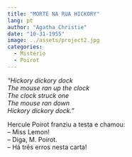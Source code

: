 ---
title: "MORTE NA RUA HICKORY"
lang: pt
author: "Agatha Christie"
date: "10-31-1955"
image: ../assets/project2.jpg
categories: 
  - Mistério
  - Poirot
---

*"Hickory dickory dock*  
*The mouse ran up the clock*   
*The clock struck one*   
*The mouse ran down*    
*Hickory dickory dock."*   

Hercule Poirot franziu a testa e chamou:    
-- Miss Lemon!   
-- Diga, M. Poirot.   
-- Há três erros nesta carta!  